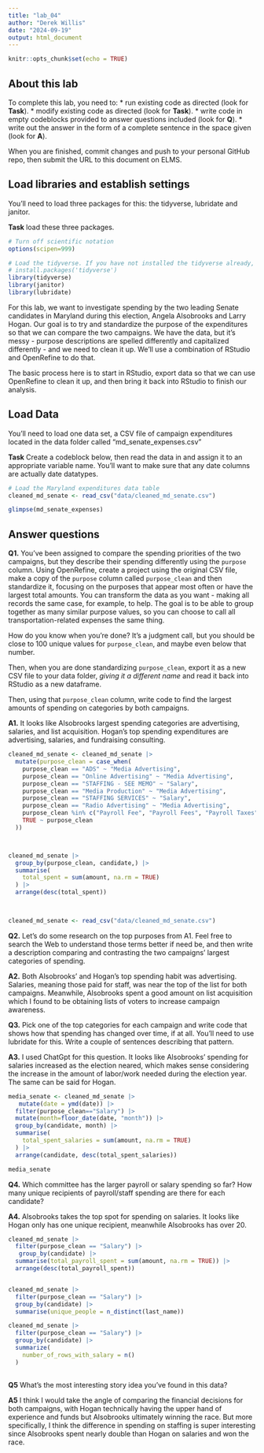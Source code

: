 ```yaml
---
title: "lab_04"
author: "Derek Willis"
date: "2024-09-19"
output: html_document
---
```


```r
knitr::opts_chunk$set(echo = TRUE)
```

## About this lab

To complete this lab, you need to: \* run existing code as directed (look for **Task**). \* modify existing code as directed (look for **Task**). \* write code in empty codeblocks provided to answer questions included (look for **Q**). \* write out the answer in the form of a complete sentence in the space given (look for **A**).

When you are finished, commit changes and push to your personal GitHub repo, then submit the URL to this document on ELMS.

## Load libraries and establish settings

You'll need to load three packages for this: the tidyverse, lubridate and janitor.

**Task** load these three packages.

```r
# Turn off scientific notation
options(scipen=999)

# Load the tidyverse. If you have not installed the tidyverse already, remove the # from the next line and run it first.  
# install.packages('tidyverse')
library(tidyverse)
library(janitor)
library(lubridate)

```

For this lab, we want to investigate spending by the two leading Senate candidates in Maryland during this election, Angela Alsobrooks and Larry Hogan. Our goal is to try and standardize the purpose of the expenditures so that we can compare the two campaigns. We have the data, but it's messy - purpose descriptions are spelled differently and capitalized differently - and we need to clean it up. We'll use a combination of RStudio and OpenRefine to do that.

The basic process here is to start in RStudio, export data so that we can use OpenRefine to clean it up, and then bring it back into RStudio to finish our analysis.

## Load Data

You'll need to load one data set, a CSV file of campaign expenditures located in the data folder called "md_senate_expenses.csv"

**Task** Create a codeblock below, then read the data in and assign it to an appropriate variable name. You'll want to make sure that any date columns are actually date datatypes.

```r
# Load the Maryland expenditures data table
cleaned_md_senate <- read_csv("data/cleaned_md_senate.csv")

glimpse(md_senate_expenses)
```

## Answer questions

**Q1.** You've been assigned to compare the spending priorities of the two campaigns, but they describe their spending differently using the `purpose` column. Using OpenRefine, create a project using the original CSV file, make a copy of the `purpose` column called `purpose_clean` and then standardize it, focusing on the purposes that appear most often or have the largest total amounts. You can transform the data as you want - making all records the same case, for example, to help. The goal is to be able to group together as many similar purpose values, so you can choose to call all transportation-related expenses the same thing.

How do you know when you're done? It's a judgment call, but you should be close to 100 unique values for `purpose_clean`, and maybe even below that number.

Then, when you are done standardizing `purpose_clean`, export it as a new CSV file to your data folder, *giving it a different name* and read it back into RStudio as a new dataframe.

Then, using that `purpose_clean` column, write code to find the largest amounts of spending on categories by both campaigns.

**A1.** It looks like Alsobrooks largest spending categories are advertising, salaries, and list acquisition. Hogan's top spending expenditures are advertising, salaries, and fundraising consulting.

```r
cleaned_md_senate <- cleaned_md_senate |>
  mutate(purpose_clean = case_when(
    purpose_clean == "ADS" ~ "Media Advertising",  
    purpose_clean == "Online Advertising" ~ "Media Advertising",
    purpose_clean == "STAFFING - SEE MEMO" ~ "Salary",
    purpose_clean == "Media Production" ~ "Media Advertising",
    purpose_clean == "STAFFING SERVICES" ~ "Salary",
    purpose_clean == "Radio Advertising" ~ "Media Advertising",
    purpose_clean %in% c("Payroll Fee", "Payroll Fees", "Payroll Taxes", "Payroll Tax") ~ "Salary",
    TRUE ~ purpose_clean
  ))



cleaned_md_senate |>
  group_by(purpose_clean, candidate,) |>
  summarise(
    total_spent = sum(amount, na.rm = TRUE)
  ) |>
  arrange(desc(total_spent))

  
```

```r
cleaned_md_senate <- read_csv("data/cleaned_md_senate.csv")
```

**Q2.** Let's do some research on the top purposes from A1. Feel free to search the Web to understand those terms better if need be, and then write a description comparing and contrasting the two campaigns' largest categories of spending.

**A2.** Both Alsobrooks' and Hogan's top spending habit was advertising. Salaries, meaning those paid for staff, was near the top of the list for both campaigns. Meanwhile, Alsobrooks spent a good amount on list acquisition which I found to be obtaining lists of voters to increase campaign awareness.

**Q3.** Pick one of the top categories for each campaign and write code that shows how that spending has changed over time, if at all. You'll need to use lubridate for this. Write a couple of sentences describing that pattern.

**A3.** I used ChatGpt for this question. It looks like Alsobrooks' spending for salaries increased as the election neared, which makes sense considering the increase in the amount of labor/work needed during the election year. The same can be said for Hogan. 

```r
media_senate <- cleaned_md_senate |>
   mutate(date = ymd(date)) |>
  filter(purpose_clean=="Salary") |>
  mutate(month=floor_date(date, "month")) |>
  group_by(candidate, month) |>
  summarise(
    total_spent_salaries = sum(amount, na.rm = TRUE)
  ) |>
  arrange(candidate, desc(total_spent_salaries))

media_senate

```

**Q4.** Which committee has the larger payroll or salary spending so far? How many unique recipients of payroll/staff spending are there for each candidate?

**A4.** Alsobrooks takes the top spot for spending on salaries. It looks like Hogan only has one unique recipient, meanwhile Alsobrooks has over 20. 

```r
cleaned_md_senate |>
  filter(purpose_clean == "Salary") |>
   group_by(candidate) |>
  summarise(total_payroll_spent = sum(amount, na.rm = TRUE)) |>
  arrange(desc(total_payroll_spent))


cleaned_md_senate |>
  filter(purpose_clean == "Salary") |>
  group_by(candidate) |>
  summarise(unique_people = n_distinct(last_name))

cleaned_md_senate |>
  filter(purpose_clean == "Salary") |>
  group_by(candidate) |>
  summarize(
    number_of_rows_with_salary = n()
  )
  
```

**Q5** What's the most interesting story idea you've found in this data?

**A5** I think I would take the angle of comparing the financial decisions for both campaigns, with Hogan technically having the upper hand of experience and funds but Alsobrooks ultimately winning the race. But more specifically, I think the difference in spending on staffing is super interesting since Alsobrooks spent nearly double than Hogan on salaries and won the race.
